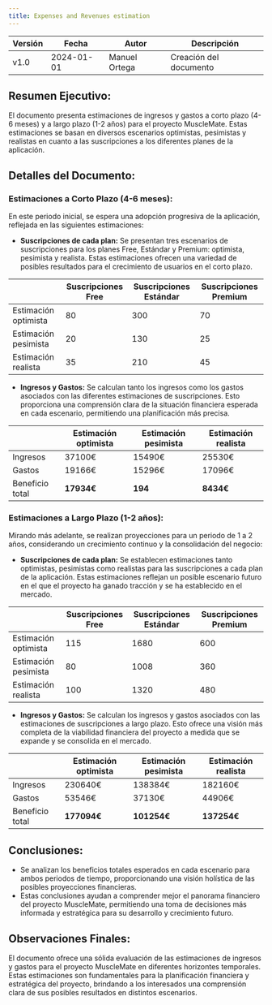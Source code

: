 ```yaml
---
title: Expenses and Revenues estimation
---
```


| Versión | Fecha       | Autor      | Descripción                            |
|---------|-------------|------------|----------------------------------------|
| v1.0    | 2024-01-01  | Manuel Ortega| Creación del documento                 |

## Resumen Ejecutivo:

El documento presenta estimaciones de ingresos y gastos a corto plazo (4-6 meses) y a largo plazo (1-2 años) para el proyecto MuscleMate. Estas estimaciones se basan en diversos escenarios optimistas, pesimistas y realistas en cuanto a las suscripciones a los diferentes planes de la aplicación.

## Detalles del Documento:

### Estimaciones a Corto Plazo (4-6 meses):

En este periodo inicial, se espera una adopción progresiva de la aplicación, reflejada en las siguientes estimaciones:

- **Suscripciones de cada plan:** Se presentan tres escenarios de suscripciones para los planes Free, Estándar y Premium: optimista, pesimista y realista. Estas estimaciones ofrecen una variedad de posibles resultados para el crecimiento de usuarios en el corto plazo.

|| Suscripciones Free   | Suscripciones Estándar | Suscripciones Premium |
| -------------------- | ---------------------- | --------------------- | --- |
| Estimación optimista | 80                     | 300                   | 70  |
| Estimación pesimista | 20                     | 130                   | 25  |
| Estimación realista  | 35                     | 210                   | 45  |

- **Ingresos y Gastos:** Se calculan tanto los ingresos como los gastos asociados con las diferentes estimaciones de suscripciones. Esto proporciona una comprensión clara de la situación financiera esperada en cada escenario, permitiendo una planificación más precisa.

|                 | Estimación optimista | Estimación pesimista | Estimación realista |
| --------------- | -------------------- | -------------------- | ------------------- |
| Ingresos        | 37100€               | 15490€               | 25530€              |
| Gastos          | 19166€               | 15296€               | 17096€              |
| Beneficio total |**17934€**             | **194**                 |**8434€**              |

### Estimaciones a Largo Plazo (1-2 años):

Mirando más adelante, se realizan proyecciones para un periodo de 1 a 2 años, considerando un crecimiento continuo y la consolidación del negocio:

- **Suscripciones de cada plan:** Se establecen estimaciones tanto optimistas, pesimistas como realistas para las suscripciones a cada plan de la aplicación. Estas estimaciones reflejan un posible escenario futuro en el que el proyecto ha ganado tracción y se ha establecido en el mercado.

|| Suscripciones Free   | Suscripciones Estándar | Suscripciones Premium |
| -------------------- | ---------------------- | --------------------- | --- |
| Estimación optimista | 115                    | 1680                  | 600 |
| Estimación pesimista | 80                     | 1008                  | 360 |
| Estimación realista  | 100                    | 1320                  | 480 |

- **Ingresos y Gastos:** Se calculan los ingresos y gastos asociados con las estimaciones de suscripciones a largo plazo. Esto ofrece una visión más completa de la viabilidad financiera del proyecto a medida que se expande y se consolida en el mercado.

|                 | Estimación optimista | Estimación pesimista | Estimación realista |
| --------------- | -------------------- | -------------------- | ------------------- |
| Ingresos        | 230640€              | 138384€              | 182160€             |
| Gastos          | 53546€               | 37130€               | 44906€              |
| Beneficio total | **177094€**              | **101254€**              | **137254€**             |

## Conclusiones:

- Se analizan los beneficios totales esperados en cada escenario para ambos periodos de tiempo, proporcionando una visión holística de las posibles proyecciones financieras.
- Estas conclusiones ayudan a comprender mejor el panorama financiero del proyecto MuscleMate, permitiendo una toma de decisiones más informada y estratégica para su desarrollo y crecimiento futuro.

## Observaciones Finales:

El documento ofrece una sólida evaluación de las estimaciones de ingresos y gastos para el proyecto MuscleMate en diferentes horizontes temporales. Estas estimaciones son fundamentales para la planificación financiera y estratégica del proyecto, brindando a los interesados una comprensión clara de sus posibles resultados en distintos escenarios.
